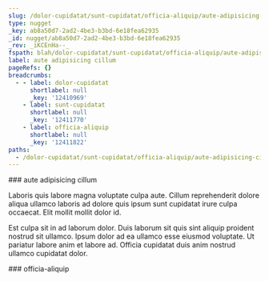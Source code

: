 ```yaml
---
slug: /dolor-cupidatat/sunt-cupidatat/officia-aliquip/aute-adipisicing-cillum
type: nugget
_key: ab8a50d7-2ad2-4be3-b3bd-6e18fea62935
_id: nugget/ab8a50d7-2ad2-4be3-b3bd-6e18fea62935
_rev: _iKCEnHa--_
fspath: blah/dolor-cupidatat/sunt-cupidatat/officia-aliquip/aute-adipisicing-cillum.md
label: aute adipisicing cillum
pageRefs: {}
breadcrumbs:
  - - label: dolor-cupidatat
      shortlabel: null
      _key: '12410969'
    - label: sunt-cupidatat
      shortlabel: null
      _key: '12411770'
    - label: officia-aliquip
      shortlabel: null
      _key: '12411822'
paths:
  - /dolor-cupidatat/sunt-cupidatat/officia-aliquip/aute-adipisicing-cillum
---
```


<NuggetArea>
<Nugget slug="/dolor-cupidatat/sunt-cupidatat/officia-aliquip/aute-adipisicing-cillum" type="nugget" _key="ab8a50d7-2ad2-4be3-b3bd-6e18fea62935" _id="nugget/ab8a50d7-2ad2-4be3-b3bd-6e18fea62935" _rev="_iKCEnHa--_" fspath="blah/dolor-cupidatat/sunt-cupidatat/officia-aliquip/aute-adipisicing-cillum.md" label="aute adipisicing cillum" paths="/dolor-cupidatat/sunt-cupidatat/officia-aliquip/aute-adipisicing-cillum">
<NuggetBody>
### aute adipisicing cillum

Laboris quis labore magna voluptate culpa aute. Cillum reprehenderit dolore aliqua ullamco laboris ad dolore quis ipsum sunt cupidatat irure culpa occaecat. Elit mollit mollit dolor id.

Est culpa sit in ad laborum dolor. Duis laborum sit quis sint aliquip proident nostrud sit ullamco. Ipsum dolor ad ea ullamco esse eiusmod voluptate. Ut pariatur labore anim et labore ad. Officia cupidatat duis anim nostrud ullamco cupidatat dolor.

</NuggetBody>
<Breadcrumbs>
<Crumbs>
<Crumb _key="12410969" label="dolor-cupidatat" /><Crumb _key="12411770" label="sunt-cupidatat" /><Crumb _key="12411822" label="officia-aliquip" />
</Crumbs>
</Breadcrumbs>
</Nugget>

<NuggetsInbound>
</NuggetsInbound>
<NuggetsOutbound>
</NuggetsOutbound>
</NuggetArea>
<PassagesInbound>
<Passage direction="inbound" type="passage" _key="12411822" _id="passage/12411822" _rev="_iKCEnHa---" label="officia-aliquip" passage="officia-aliquip" fspath="blah/dolor-cupidatat/sunt-cupidatat/officia-aliquip" paths="/dolor-cupidatat/sunt-cupidatat/officia-aliquip" slug="/dolor-cupidatat/sunt-cupidatat/officia-aliquip">
<NuggetBody>
### officia-aliquip

</NuggetBody>
<Breadcrumbs>
<Crumbs>
<Crumb _key="12410969" label="dolor-cupidatat" /><Crumb _key="12411770" label="sunt-cupidatat" />
</Crumbs>
</Breadcrumbs>
</Passage>

</PassagesInbound>
<PassagesOutbound>
</PassagesOutbound>